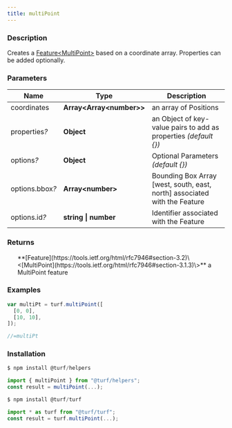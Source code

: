 ```yaml
---
title: multiPoint
---
```



### Description

Creates a [Feature\<MultiPoint\>](Feature<MultiPoint>) based on a
coordinate array. Properties can be added optionally.

### Parameters

| Name                 | Type                         | Description                                                               |
| -------------------- | ---------------------------- | ------------------------------------------------------------------------- |
| coordinates          | **Array\<Array\<number\>\>** | an array of Positions                                                     |
| properties<i>?</i>   | **Object**                   | an Object of key-value pairs to add as properties _(default \{\})_        |
| options<i>?</i>      | **Object**                   | Optional Parameters _(default \{\})_                                      |
| options.bbox<i>?</i> | **Array\<number\>**          | Bounding Box Array [west, south, east, north] associated with the Feature |
| options.id<i>?</i>   | **string \| number**         | Identifier associated with the Feature                                    |

### Returns

<ul>
  **[Feature](https://tools.ietf.org/html/rfc7946#section-3.2)\<[MultiPoint](https://tools.ietf.org/html/rfc7946#section-3.1.3)\>** a MultiPoint feature

</ul>

### Examples

```javascript
var multiPt = turf.multiPoint([
  [0, 0],
  [10, 10],
]);

//=multiPt
```

### Installation

```javascript
$ npm install @turf/helpers

import { multiPoint } from "@turf/helpers";
const result = multiPoint(...);
```

```javascript
$ npm install @turf/turf

import * as turf from "@turf/turf";
const result = turf.multiPoint(...);
```

